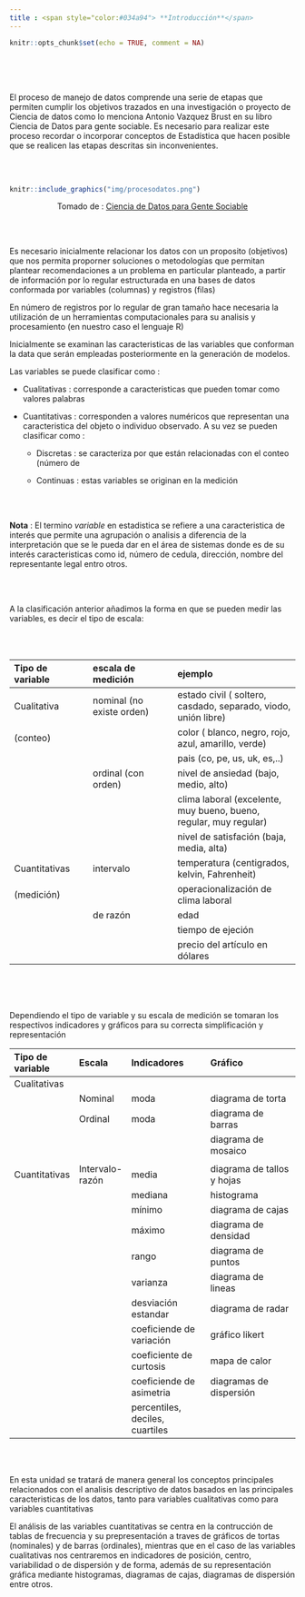 ```yaml
---
title : <span style="color:#034a94"> **Introducción**</span>
---
```




```r
knitr::opts_chunk$set(echo = TRUE, comment = NA)
```


</br></br></br>




El proceso de manejo de datos comprende una serie de etapas que permiten cumplir los objetivos trazados en una investigación o proyecto de Ciencia de datos como lo menciona Antonio Vazquez Brust en su libro Ciencia de Datos para gente sociable. Es necesario para realizar este proceso recordar o incorporar conceptos de Estadística que hacen posible que se realicen las etapas descritas sin inconvenientes.

</br></br>

```r
knitr::include_graphics("img/procesodatos.png")
```
<center>Tomado de : [Ciencia de Datos para Gente Sociable](https://bitsandbricks.github.io/ciencia_de_datos_gente_sociable/index.html)</center>


</br></br>

Es necesario inicialmente relacionar los datos con un proposito (objetivos) que nos permita proporner soluciones o metodologías que permitan plantear recomendaciones a un problema en particular planteado, a partir de información por lo regular estructurada  en una bases de datos  conformada por variables (columnas) y registros (filas)

En número de registros por lo regular de gran tamaño hace necesaria la utilización de un herramientas computacionales para su analisis y procesamiento (en nuestro caso el lenguaje R)


Inicialmente se examinan las caracteristicas de las variables que conforman la data que serán empleadas posteriormente en la generación de modelos.

Las variables se puede clasificar como :

* Cualitativas : corresponde a caracteristicas que pueden tomar como valores palabras

* Cuantitativas : corresponden a valores numéricos que representan una caracteristica del objeto o individuo observado. A su vez se pueden clasificar como :

  + Discretas : se caracteriza por que están relacionadas con el conteo  (número de 
  
  + Continuas : estas variables se originan en la medición  

</br></br>

**Nota** : El termino *variable* en estadistica se refiere a una caracteristica de interés que permite una agrupación o analisis a diferencia de la interpretación que se le pueda dar en el área de sistemas donde es de su interés caracteristicas como id, número de cedula, dirección, nombre del representante legal entro otros.

</br></br>

A la clasificación anterior añadimos la forma en que se pueden medir las variables, es decir el tipo de escala: 

</br></br>

| Tipo de variable       |    escala de medición    |  ejemplo                            |
|:-----------------------|:-------------------------|:------------------------------------|
| Cualitativa            | nominal (no existe orden)|  estado civil ( soltero, casdado, separado, viodo, unión libre)   | 
| (conteo)               |                          |  color ( blanco, negro, rojo, azul, amarillo, verde)              |
|                        |                          |  pais (co, pe, us, uk, es,..)                                     |
|                        | ordinal (con orden)      | nivel de ansiedad (bajo, medio, alto)                             |
|                        |                          | clima laboral (excelente, muy bueno, bueno, regular, muy regular) |
|                        |                          | nivel de satisfación (baja, media, alta)                          |
| Cuantitativas          | intervalo                | temperatura (centigrados, kelvin, Fahrenheit)                        |
| (medición)             |                          | operacionalización de clima laboral |
|                        | de razón                 | edad                                |
|                        |                          | tiempo de ejeción                   |
|                        |                          | precio del artículo en dólares      |

</br></br></br>

Dependiendo el tipo de variable y su escala de medición se tomaran los respectivos indicadores y gráficos para su correcta simplificación y representación 


|Tipo de variable  | Escala          |  Indicadores             | Gráfico                     |
|:-----------------|:----------------|:-------------------------|:----------------------------|
|Cualitativas      |                 |                          |                             |
|                  |Nominal          | moda                     | diagrama de torta           |
|                  |Ordinal          | moda                     | diagrama de barras          |
|                  |                 |                          | diagrama de mosaico         |
|                  |                 |                          |                             |
|Cuantitativas     |Intervalo-razón  | media                    | diagrama de tallos y hojas  |
|                  |                 | mediana                  | histograma                  |
|                  |                 | mínimo                   | diagrama de cajas           |
|                  |                 | máximo                   | diagrama de densidad        |
|                  |                 | rango                    | diagrama de puntos          |
|                  |                 | varianza                 | diagrama de lineas          |
|                  |                 | desviación estandar      | diagrama de radar           |
|                  |                 | coeficiende de variación | gráfico likert              |
|                  |                 | coeficiente de curtosis  | mapa de calor               |
|                  |                 | coeficiende de asimetria | diagramas de dispersión     |
|                  |                 | percentiles, deciles, cuartiles |                      |
 
</br></br>

En esta unidad se tratará de manera general los conceptos principales relacionados con el analisis descriptivo de datos basados en las principales caracteristicas de los datos, tanto para variables cualitativas como para variables cuantitativas

El análisis de las variables cuantitativas se centra en la contrucción de tablas de frecuencia y su prepresentación a traves de gráficos de tortas (nominales) y de barras (ordinales), mientras que en el caso de las variables cualitativas nos centraremos en indicadores de posición,  centro, variabilidad o de dispersión y de forma, además de su representación gráfica mediante histogramas, diagramas de cajas, diagramas de dispersión entre otros. 





















